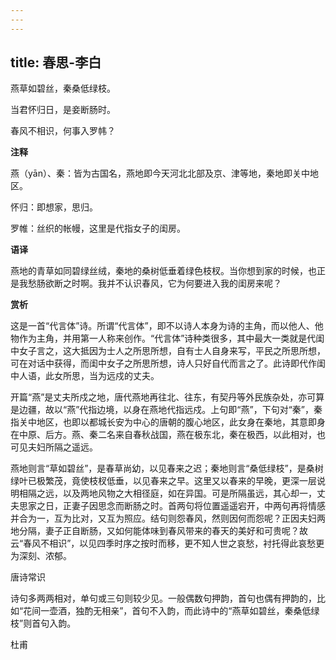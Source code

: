 ```yaml
---
---
---
```

title: 春思-李白
---

燕草如碧丝，秦桑低绿枝。

当君怀归日，是妾断肠时。

春风不相识，何事入罗帏？

**注释**

燕（yān）、秦：皆为古国名，燕地即今天河北北部及京、津等地，秦地即关中地区。

怀归：即想家，思归。

罗帷：丝织的帐幔，这里是代指女子的闺房。

**语译**

燕地的青草如同碧绿丝绒，秦地的桑树低垂着绿色枝杈。当你想到家的时候，也正是我愁肠欲断之时啊。我并不认识春风，它为何要进入我的闺房来呢？

**赏析**

这是一首“代言体”诗。所谓“代言体”，即不以诗人本身为诗的主角，而以他人、他物作为主角，并用第一人称来创作。“代言体”诗种类很多，其中最大一类就是代闺中女子言之，这大抵因为士人之所思所想，自有士人自身来写，平民之所思所想，可在对话中获得，而闺中女子之所思所想，诗人只好自代而言之了。此诗即代作闺中人语，此女所思，当为远戍的丈夫。

开篇“燕”是丈夫所戍之地，唐代燕地再往北、往东，有契丹等外民族杂处，亦可算是边疆，故以“燕”代指边境，以身在燕地代指远戍。上句即“燕”，下句对“秦”，秦指关中地区，也即以都城长安为中心的唐朝的腹心地区，此女身在秦地，其意即身在中原、后方。燕、秦二名来自春秋战国，燕在极东北，秦在极西，以此相对，也可见夫妇所隔之遥远。

燕地则言“草如碧丝”，是春草尚幼，以见春来之迟；秦地则言“桑低绿枝”，是桑树绿叶已极繁茂，竟使枝杈低垂，以见春来之早。这里又以春来的早晚，更深一层说明相隔之远，以及两地风物之大相径庭，如在异国。可是所隔虽远，其心却一，丈夫思家之日，正妻子因思念而断肠之时。首两句将位置遥遥宕开，中两句再将情感并合为一，互为比对，又互为照应。结句则怨春风，然则因何而怨呢？正因夫妇两地分隔，妻子正自断肠，又如何能体味到春风带来的春天的美好和可贵呢？故云“春风不相识”，以见四季时序之按时而移，更不知人世之哀愁，衬托得此哀愁更为深刻、浓郁。

唐诗常识

诗句多两两相对，单句或三句则较少见。一般偶数句押韵，首句也偶有押韵的，比如“花间一壶酒，独酌无相亲”，首句不入韵，而此诗中的“燕草如碧丝，秦桑低绿枝”则首句入韵。

杜甫